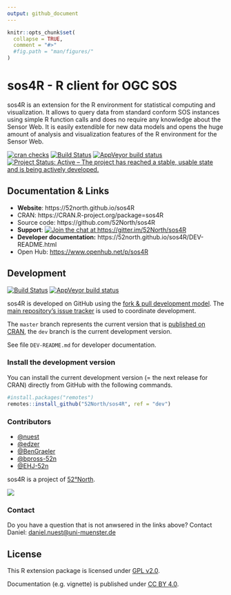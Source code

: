 ```yaml
---
output: github_document
---
```


<!-- README.md is generated from README.Rmd. Please edit that file -->

```r
knitr::opts_chunk$set(
  collapse = TRUE,
  comment = "#>"
  #fig.path = "man/figures/"
)
```

# sos4R - R client for OGC SOS

sos4R is an extension for the R environment for statistical computing and visualization. It allows to query data from standard conform SOS instances using simple R function calls and does no require any knowledge about the Sensor Web. It is easily extendible for new data models and opens the huge amount of analysis and visualization features of the R environment for the Sensor Web.

[![cran checks](https://cranchecks.info/badges/summary/sos4R)](https://cran.r-project.org/web/checks/check_results_sos4R.html) [![Build Status](https://travis-ci.org/52North/sos4R.png)](https://travis-ci.org/52North/sos4R) [![AppVeyor build status](https://ci.appveyor.com/api/projects/status/github/52North/sos4R?branch=master&svg=true)](https://ci.appveyor.com/project/52North/sos4R) [![Project Status: Active – The project has reached a stable, usable state and is being actively developed.](https://www.repostatus.org/badges/latest/active.svg)](https://www.repostatus.org/#active)

## Documentation & Links

- **Website**: https://52north.github.io/sos4R
- CRAN: https://CRAN.R-project.org/package=sos4R
- Source code: https://github.com/52North/sos4R
- **Support**: [![Join the chat at https://gitter.im/52North/sos4R](https://badges.gitter.im/52North/sos4R.svg)](https://gitter.im/52North/sos4R)
- **Developer documentation:** https://52north.github.io/sos4R/DEV-README.html
- Open Hub: <https://www.openhub.net/p/sos4R>

## Development

[![Build Status](https://travis-ci.org/52North/sos4R.png?branch=dev)](https://travis-ci.org/52North/sos4R) [![AppVeyor build status](https://ci.appveyor.com/api/projects/status/github/52North/sos4R?branch=dev&svg=true)](https://ci.appveyor.com/project/52North/sos4R)

sos4R is developed on GitHub using the [fork & pull development model](https://help.github.com/articles/using-pull-requests/#fork--pull).
The [main repository's issue tracker](https://github.com/52North/sos4R/issues) is used to coordinate development.

The `master` branch represents the current version that is [published on CRAN](https://CRAN.R-project.org/package=sos4R), the `dev` branch is the current development version.

See file `DEV-README.md` for developer documentation.

### Install the development version

You can install the current development version (= the next release for CRAN) directly from GitHub with the following commands.

```r
#install.packages("remotes")
remotes::install_github("52North/sos4R", ref = "dev")
```

### Contributors

- [\@nuest](https://github.com/nuest)
- [\@edzer](https://github.com/edzer)
- [\@BenGraeler](https://github.com/BenGraeler)
- [\@bpross-52n](https://github.com/bpross-52n)
- [\@EHJ-52n](https://github.com/EHJ-52n)

sos4R is a project of [52°North](https://52north.org).

[![](https://52north.org/wp-content/uploads/2016/06/logo-main.png)](https://52north.org)

### Contact

Do you have a question that is not anwsered in the links above? Contact Daniel: [daniel.nuest@uni-muenster.de](daniel.nuest@uni-muenster.de)

## License

This R extension package is licensed under [GPL v2.0](https://tldrlegal.com/license/gnu-general-public-license-v2).

Documentation (e.g. vignette) is published under [CC BY 4.0](http://creativecommons.org/licenses/by/4.0/).
